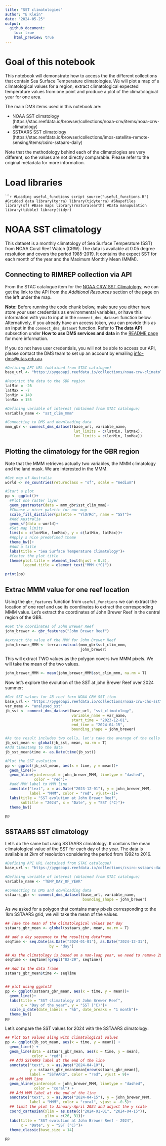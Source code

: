```yaml
---
title: "SST climatologies"
author: "E Klein"
date: "2024-05-25"
output: 
  github_document:
    toc: true
    html_preview: true
---
```


# Goal of this notebook

This notebook will demonstrate how to access the the different collections that contain Sea Surface Temperature climatologies. We will plot a map of a climatological values for a region, extract climatological expected temperature values from one point and produce a plot of the climatological year for one area.

The main DMS items used in this notebook are:  

- NOAA SST climatology (https://stac.reefdata.io/browser/collections/noaa-crw/items/noaa-crw-climatology)  
- SSTAARS SST climatology (https://stac.reefdata.io/browser/collections/imos-satellite-remote-sensing/items/csiro-sstaars-daily)  

Note that the methodology behind each of the climatologies are very different, so the values are not directly comparable. Please refer to the original metadata for more information.

# Load libraries

``````r
#Loading useful_functions script
source("useful_functions.R")
#Gridded data
library(terra)
library(tidyterra)
#Shapefiles
library(sf)
#Base maps
library(rnaturalearth)
#Data manupulation
library(tibble)
library(tidyr)
```

# NOAA SST climatology

This dataset is a monthly climatology of Sea Surface Temperature (SST) from NOAA Coral Reef Watch (CRW). The data is available at 0.05 degree resolution and covers the period 1985-2019. It contains the expect SST for each month of the year and the Maximum Monthly Mean (MMM). 


## Connecting to RIMREP collection via API

From the STAC catalogue item for the [NOAA CRW SST Climatology](https://stac.reefdata.io/browser/collections/noaa-crw/items/noaa-crw-climatology), we can get the link to the API from the *Additional Resources* section of the page on the left under the map.  
  
**Note:** Before running the code chunk below, make sure you either have store your user credentials as environmental variables, or have this information with you to input in the `connect_dms_dataset` function below. Alternatively, if you already have an access token, you can provide this as an input in the `connect_dms_dataset` function. Refer to **The data API** subsection under **How to use DMS services and data** in the [README page](https://github.com/aodn/rimrep-training/blob/main/CoTS-training-Jan2024/README.md) for more information.  
  
If you do not have user credentials, you will not be able to access our API, please contact the DMS team to set up an account by emailing [info-dms@utas.edu.au](mailto:info-dms@utas.edu.au).  
    
```r
#Defining API URL (obtained from STAC catalogue)
base_url <- "https://pygeoapi.reefdata.io/collections/noaa-crw-climatology"

#Restrict the data to the GBR region
latMin = -26
latMax = -7
lonMin = 140
lonMax = 155

#Defining variable of interest (obtained from STAC catalogue)
variable_name <- "sst_clim_mmm"

#Connecting to DMS and downloading data
mmm_gbr <- connect_dms_dataset(base_url, variable_name, 
                               lat_limits = c(latMin, latMax), 
                               lon_limits = c(lonMin, lonMax))
```


## Plotting the climatology for the GBR region

Note that the MMM retrieves actually two variables, the MMM climatology and the land mask. We are interested in the MMM.

```r
#Get map of Australia
world <- ne_countries(returnclass = "sf", scale = "medium")

#Start a plot
pp <- ggplot()+
  #Plot one raster layer
  geom_spatraster(data = mmm_gbr$sst_clim_mmm)+
  #Choose a nicer palette for our map
  scale_fill_distiller(palette = "YlOrRd", name = "SST")+
  #Add Australia
  geom_sf(data = world)+
  #Set map limits
  lims(x = c(lonMin, lonMax), y = c(latMin, latMax))+
  #Apply a nice predefined theme
  theme_bw()+
  #Add a title
  labs(title = "Sea Surface Temperature Climatology")+
  #Center the plot title
  theme(plot.title = element_text(hjust = 0.5), 
        legend.title = element_text("MMM (°C)"))

print(pp)
```

## Extrac MMM value for one reef location

Using the `gbr_features` function from `useful_functions` we can extract the location of one reef and use its coordinates to extract the corresponding MMM value. Let's extract the coordinates of John Brewer Reef in the central region of the GBR.

```r
#Get the coordinates of John Brewer Reef
john_brewer <- gbr_features("John Brewer Reef")

#extract the value of the MMM for John Brewer Reef
john_brewer_MMM <- terra::extract(mmm_gbr$sst_clim_mmm,
                                  john_brewer)

```
This will extract TWO values as the polygon covers two MMM pixels. We will take the mean of the two values.

```r
john_brewer_MMM <- mean(john_brewer_MMM$sst_clim_mmm, na.rm = T)
```

Now let's explore the evolution of the SST at john Brewer Reef over 2024 summer:

```r
#Get SST values for JB reef form NOAA CRW SST item
base_url <- "https://pygeoapi.reefdata.io/collections/noaa-crw-chs-sst"
var_name <- "analysed_sst"
jb_sst <- connect_dms_dataset(base_url, "sst_climatology",
                              variable_name = var_name,
                              start_time = "2023-12-01", 
                              end_time = "2024-04-15", 
                              bounding_shape = john_brewer)

#As the result includes two cells, let's take the average of the cells for each date
jb_sst_mean <- global(jb_sst, mean, na.rm = T)
#Add timestamp to the data
jb_sst_mean$time <- as.Date(time(jb_sst))

#Plot the SST evolution
pp <- ggplot(jb_sst_mean, aes(x = time, y = mean))+
  geom_line()+
  geom_hline(yintercept = john_brewer_MMM, linetype = "dashed",
             color = "red")+
  #add MMM label to MMM line
  annotate("text", x = as.Date("2023-12-01"), y = john_brewer_MMM,
           label = "MMM", color = "red", vjust=-1)+
  labs(title = "SST evolution at John Brewer Reef", 
       subtitle = "2024", x = "Date", y = "SST (°C)")+
  theme_bw()

pp
```

## SSTAARS SST climatology

Let's do the same but using SSTAARS climatology. It contains the mean climatological value of the SST for each day of the year. The data is available at 2km of resolution considering the period from 1992 to 2016.

```r
#Defining API URL (obtained from STAC catalogue)
base_url <- "https://pygeoapi.reefdata.io/collections/csiro-sstaars-daily"

#Defining variable of interest (obtained from STAC catalogue)
variable_name <- "TEMP_DAY_OF_YEAR"

#Connecting to DMS and downloading data
sstaars_gbr <- connect_dms_dataset(base_url, variable_name,
                                   bounding_shape = john_brewer)

```
As we asked for a polygon that contains many pixels corresponding to the 1km SSTAARS grid, we will take the mean of the values.

```r
## Take the mean of the climatological values per day
sstaars_gbr_mean <- global(sstaars_gbr, mean, na.rm = T)

## add a day sequence to the resulting dataframe
seqTime <- seq.Date(as.Date("2024-01-01"), as.Date("2024-12-31"),
                    by = "day")

## As the climatology is based on a non-leap year, we need to remove 29 February from the series
seqTime <- seqTime[!grepl("02-29", seqTime)]

## Add to the data frame
sstaars_gbr_mean$time <- seqTime


## plot using ggplot2
pp <- ggplot(sstaars_gbr_mean, aes(x = time, y = mean))+
  geom_line()+
  labs(title = "SST climatology at John Brewer Reef", 
       x = "Day of the year", y = "SST (°C)")+
  scale_x_date(date_labels = "%b", date_breaks = "1 month")+
  theme_bw()
pp
```

Let's compare the SST values for 2024 with the SSTAARS climatology:

```r
## Plot SST values aling with climatological values
pp <- ggplot(jb_sst_mean, aes(x = time, y = mean)) +
  geom_line() +
  geom_line(data = sstaars_gbr_mean, aes(x = time, y = mean), 
            color = "red") +
  ## Add SSTAARS label at the end of the line
  annotate("text", x = as.Date("2024-04-10"), 
           y = sstaars_gbr_mean$mean[nrow(sstaars_gbr_mean)], 
           label = "SSTAARS", color = "red", vjust = 9)+
  ## add MMM line
  geom_hline(yintercept = john_brewer_MMM, linetype = "dashed",
             color = "coral") +
  ## Add MMM label at the end of the line
  annotate("text", x = as.Date("2024-04-15"), y = john_brewer_MMM,
           label = "MMM", color = "coral", vjust = -0.5)+
  ## limit the plot to January-April 2024 and adjust the y scale
  coord_cartesian(xlim = as.Date(c("2024-01-01", "2024-04-15")),
                  ylim = c(26, 31))+
  labs(title = "SST evolution at John Brewer Reef - 2024",
       x = "Date", y = "SST (°C)")+
  theme_classic(base_size = 14)

pp
```


 